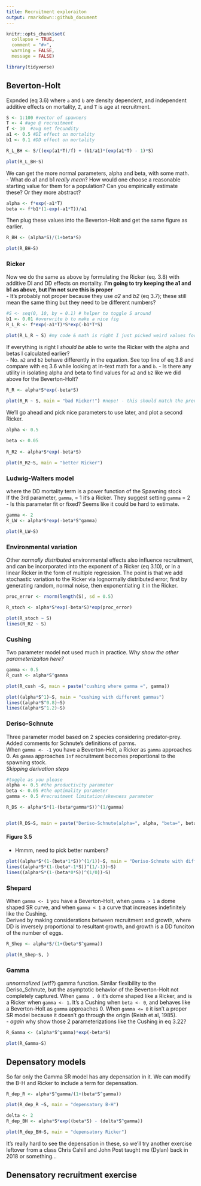 ```yaml
---
title: Recruitment exploraiton
output: rmarkdown::github_document
---
```


```r
knitr::opts_chunk$set(
  collapse = TRUE,
  comment = "#>",
  warning = FALSE,
  message = FALSE)
```

```r
library(tidyverse)
```
## Beverton-Holt  
Expnded (eq 3.6) where `a` and `b` are density dependent, and independent additive effects on mortality, `Z`, and `T` is age at recruitment.    
```r
S <- 1:100 #vector of spawners
T <- 4 #age @ recruitment
f <- 10  #avg net fecundity
a1 <- 0.5 #DI effect on mortality
b1 <- 0.1 #DD effect on mortality

R_L_BH <- S/((exp(a1*T)/f) + (b1/a1)*(exp(a1*T) - 1)*S)

plot(R_L_BH~S)
```
  
We can get the more normal parameters, alpha and beta, with some math.  
- What do a1 and b1 *really mean*? How would one choose a reasonable starting value for them for a population? Can you empirically estimate these? Or they more abstract?  
```r
alpha <- f*exp(-a1*T)
beta <- f*b1*(1-exp(-a1*T))/a1
```
Then plug these values into the Beverton-Holt and get the same figure as earlier.   
```r
R_BH <- (alpha*S)/(1+beta*S)

plot(R_BH~S)
```
  
### Ricker
Now we do the same as above by formulating the Ricker (eq. 3.8) with additive DI and DD effects on mortality. **I'm going to try keeping the a1 and b1 as above, but I'm not sure this is proper**  
- It's probably not proper because  they use *a2* and *b2* (eq 3.7); these still mean the same thing but they need to be different numbers?   
```r
#S <- seq(0, 10, by = 0.1) # helper to toggle S around
b1 <- 0.01 #overwrite b to make a nice fig 
R_L_R <- f*exp(-a1*T)*S*exp(-b1*T*S)

plot(R_L_R ~ S) #my code & math is right I just picked weird values for a and B I think... 
```

If everything is right I *should be* able to write the Ricker with the alpha and betas I calculated earlier?  
- No. `a2` and `b2` behave differently in the equation. See top line of eq 3.8 and compare with eq 3.6 while looking at in-text math for `a` and `b`. 
- Is there any utility in isolating alpha and beta to find values for `a2` and `b2` like we did above for the Beverton-Holt?   
```r
R_R <- alpha*S*exp(-beta*S)

plot(R_R ~ S, main = "bad Ricker!") #nope! - this should match the previous fig. 
```
  
We'll go ahead and pick nice parameters to use later, and plot a second Ricker. 
```r
alpha <- 0.5
  
beta <- 0.05
  
R_R2 <- alpha*S*exp(-beta*S)

plot(R_R2~S, main = "better Ricker")
```
  
### Ludwig-Walters model  
where the DD mortality term is a power function of the Spawning stock  
If the 3rd parameter, `gamma`,  = 1 it's a Ricker. They suggest setting `gamma` = 2  
- Is this parameter fit or fixed? Seems like it could be hard to estimate.  
```r
gamma <- 2
R_LW <- alpha*S*exp(-beta*S^gamma)

plot(R_LW~S)
```
  
### Environmental variation  
Other *normally distributed* environmental effects also influence recruitment, and can be incorporated into the exponent of a Ricker (eq 3.10), or in a linear Ricker in the form of multiple regression. The point is that we add stochastic variation to the Ricker via lognormally distributed error, first by generating random, normal noise, then exponentiating it in the Ricker.    
```r
proc_error <- rnorm(length(S), sd = 0.5)

R_stoch <- alpha*S*exp(-beta*S)*exp(proc_error)

plot(R_stoch ~ S)
lines(R_R2 ~ S)
```
### Cushing  
Two parameter model not used much in practice. *Why show the other parameterizaiton here?*    
```r
gamma <- 0.5
R_cush <- alpha*S^gamma

plot(R_cush ~S, main = paste("cushing where gamma =", gamma))

plot((alpha*S^1)~S, main = "cushing with different gammas")
lines((alpha*S^0.8)~S)
lines((alpha*S^1.2)~S)
```

### Deriso-Schnute  
Three parameter model based on 2 species considering predator-prey. Added comments for Schnute's definitions of parms.    
When `gamma <- -1` you have a Beverton-Holt, a Ricker as `gamma` approaches 0. As `gamma` approaches `Inf` recruitment becomes proportional to the spawning stock.  
*Skipping derivation steps*
```r
#toggle as you please
alpha <- 0.5 #the productivity parameter
beta <- 0.05 #the optimality parameter
gamma <- 0.5 #recruitment limitation/skewness parameter

R_DS <- alpha*S*(1-(beta*gamma*S))^(1/gamma)


plot(R_DS~S, main = paste("Deriso-Schnute(alpha=", alpha, "beta=", beta, "gamma=", gamma, ")"))
```
  
#### Figure 3.5  
- Hmmm, need to pick better numbers?
```r
plot((alpha*S*(1-(beta*1*S))^(1/1))~S, main = "Deriso-Schnute with different gammas")
lines((alpha*S*(1-(beta*-1*S))^(1/-1))~S)
lines((alpha*S*(1-(beta*0*S))^(1/0))~S)
```
  
### Shepard
When `gamma <- 1` you have a Beverton-Holt, when `gamma > 1` a dome shaped SR curve, and when `gamma < 1` a curve that increases indefinitely like the Cushing.   
Derived by making considerations between recruitment and growth, where DD is inversely proportional to resultant growth, and growth is a DD funciton of the number of eggs.  
```r
R_Shep <- alpha*S/(1+(beta*S^gamma))

plot(R_Shep~S, )
```
  
### Gamma  
*unnormalized* (wtf?) gamma function. Similar flexibility to the Deriso_Schnute, but the asymptotic behavior of the Beverton-Holt not completely captured. When `gamma . 0` it's dome shaped like a Ricker, and is a Ricker when `gamma <- 1`. It's a Cushing when `beta <- 0`, and behaves like a Beverton-Holt as `gamma` approaches 0. When `gamma <= 0` it isn't a proper SR model because it doesn't go through the origin (Reish et al, 1985).  
- *again* why show those 2 parameterizations like the Cushing in eq 3.22?  
```r
R_Gamma <- (alpha*S^gamma)*exp(-beta*S)

plot(R_Gamma~S)
```

## Depensatory models  
So far only the Gamma SR model has any depensation in it. We can modify the B-H and Ricker to include a term for depensation.  
```r
R_dep_R <- alpha*S^gamma/(1+(beta*S^gamma))

plot(R_dep_R ~S, main = "depensatory B-H")

delta <- 2
R_dep_BH <- alpha*S*exp((beta*S) - (delta*S^gamma))

plot(R_dep_BH~S, main = "depensatory Ricker")
```
  
It's really hard to see the depensation in these, so we'll try another exercise leftover from a class Chris Cahill and John Post taught me (Dylan) back in 2018 or something...   

## Denensatory recruitment exercise
